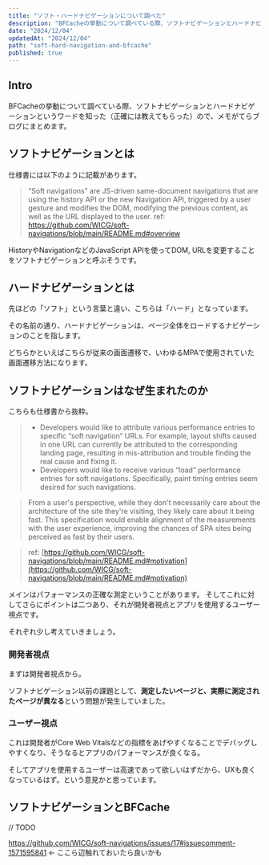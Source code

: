 ```yaml
---
title: "ソフト・ハードナビゲーションについて調べた"
description: "BFCacheの挙動について調べている際、ソフトナビゲーションとハードナビゲーションというワードを知ったので、メモがてらブログにまとめます"
date: "2024/12/04"
updatedAt: "2024/12/04"
path: "soft-hard-navigation-and-bfcache"
published: true
---
```


## Intro

BFCacheの挙動について調べている際、ソフトナビゲーションとハードナビゲーションというワードを知った（正確には教えてもらった）ので、メモがてらブログにまとめます。

## ソフトナビゲーションとは

仕様書には以下のように記載があります。

> “Soft navigations” are JS-driven same-document navigations that are using the history API or the new Navigation API, triggered by a user gesture and modifies the DOM, modifying the previous content, as well as the URL displayed to the user.
> ref: https://github.com/WICG/soft-navigations/blob/main/README.md#overview

HistoryやNavigationなどのJavaScript APIを使ってDOM, URLを変更することをソフトナビゲーションと呼ぶそうです。

## ハードナビゲーションとは

先ほどの「ソフト」という言葉と違い、こちらは「ハード」となっています。

その名前の通り、ハードナビゲーションは、ページ全体をロードするナビゲーションのことを指します。

どちらかといえばこちらが従来の画面遷移で、いわゆるMPAで使用されていた画面遷移方法になります。

## ソフトナビゲーションはなぜ生まれたのか

こちらも仕様書から抜粋。

> - Developers would like to attribute various performance entries to specific “soft navigation” URLs. For example, layout shifts caused in one URL can currently be attributed to the corresponding landing page, resulting in mis-attribution and trouble finding the real cause and fixing it.
> - Developers would like to receive various “load” performance entries for soft navigations. Specifically, paint timing entries seem desired for such navigations.

> From a user's perspective, while they don't necessarily care about the architecture of the site they're visiting, they likely care about it being fast. This specification would enable alignment of the measurements with the user experience, improving the chances of SPA sites being perceived as fast by their users.

> ref: [https://github.com/WICG/soft-navigations/blob/main/README.md#motivation](https://github.com/WICG/soft-navigations/blob/main/README.md#motivation)

メインはパフォーマンスの正確な測定ということがあります。
そしてこれに対してさらにポイントは二つあり、それが開発者視点とアプリを使用するユーザー視点です。

それぞれ少し考えていきましょう。

### 開発者視点

まずは開発者視点から。

ソフトナビゲーション以前の課題として、**測定したいページと、実際に測定されたページが異なる**という問題が発生していました。

### ユーザー視点

これは開発者がCore Web Vitalsなどの指標をあげやすくなることでデバッグしやすくなり、そうなるとアプリのパフォーマンスが良くなる。

そしてアプリを使用するユーザーは高速であって欲しいはずだから、UXも良くなっているはず。という意見かと思っています。

## ソフトナビゲーションとBFCache

// TODO

https://github.com/WICG/soft-navigations/issues/17#issuecomment-1571595841 ← ここら辺触れておいたら良いかも
